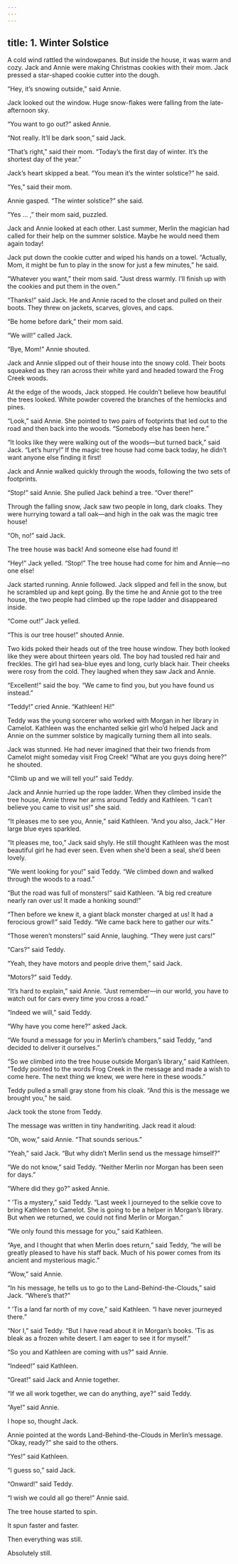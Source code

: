 ```yaml
---
---
---
```

title: 1. Winter Solstice
---





A cold wind rattled the windowpanes. But inside the house, it was warm and cozy. Jack and Annie were making Christmas cookies with their mom. Jack pressed a star-shaped cookie cutter into the dough.

“Hey, it’s snowing outside,” said Annie.

Jack looked out the window. Huge snow-flakes were falling from the late-afternoon sky.

“You want to go out?” asked Annie.

“Not really. It’ll be dark soon,” said Jack.

“That’s right,” said their mom. “Today’s the first day of winter. It’s the shortest day of the year.”

Jack’s heart skipped a beat. “You mean it’s the winter solstice?” he said.

“Yes,” said their mom.

Annie gasped. “The winter solstice?” she said.

“Yes … ,” their mom said, puzzled.

Jack and Annie looked at each other. Last summer, Merlin the magician had called for their help on the summer solstice. Maybe he would need them again today!

Jack put down the cookie cutter and wiped his hands on a towel. “Actually, Mom, it might be fun to play in the snow for just a few minutes,” he said.

“Whatever you want,” their mom said. “Just dress warmly. I’ll finish up with the cookies and put them in the oven.”

“Thanks!” said Jack. He and Annie raced to the closet and pulled on their boots. They threw on jackets, scarves, gloves, and caps.

“Be home before dark,” their mom said.

“We will!” called Jack.

“Bye, Mom!” Annie shouted.

Jack and Annie slipped out of their house into the snowy cold. Their boots squeaked as they ran across their white yard and headed toward the Frog Creek woods.

At the edge of the woods, Jack stopped. He couldn’t believe how beautiful the trees looked. White powder covered the branches of the hemlocks and pines.

“Look,” said Annie. She pointed to two pairs of footprints that led out to the road and then back into the woods. “Somebody else has been here.”

“It looks like they were walking out of the woods—but turned back,” said Jack. “Let’s hurry!” If the magic tree house had come back today, he didn’t want anyone else finding it first!

Jack and Annie walked quickly through the woods, following the two sets of footprints.

“Stop!” said Annie. She pulled Jack behind a tree. “Over there!”

Through the falling snow, Jack saw two people in long, dark cloaks. They were hurrying toward a tall oak—and high in the oak was the magic tree house!



“Oh, no!” said Jack.

The tree house was back! And someone else had found it!

“Hey!” Jack yelled. “Stop!” The tree house had come for him and Annie—no one else!

Jack started running. Annie followed. Jack slipped and fell in the snow, but he scrambled up and kept going. By the time he and Annie got to the tree house, the two people had climbed up the rope ladder and disappeared inside.

“Come out!” Jack yelled.

“This is our tree house!” shouted Annie.

Two kids poked their heads out of the tree house window. They both looked like they were about thirteen years old. The boy had tousled red hair and freckles. The girl had sea-blue eyes and long, curly black hair. Their cheeks were rosy from the cold. They laughed when they saw Jack and Annie.

“Excellent!” said the boy. “We came to find you, but you have found us instead.”

“Teddy!” cried Annie. “Kathleen! Hi!”

Teddy was the young sorcerer who worked with Morgan in her library in Camelot. Kathleen was the enchanted selkie girl who’d helped Jack and Annie on the summer solstice by magically turning them all into seals.

Jack was stunned. He had never imagined that their two friends from Camelot might someday visit Frog Creek! “What are you guys doing here?” he shouted.

“Climb up and we will tell you!” said Teddy.

Jack and Annie hurried up the rope ladder. When they climbed inside the tree house, Annie threw her arms around Teddy and Kathleen. “I can’t believe you came to visit us!” she said.

“It pleases me to see you, Annie,” said Kathleen. “And you also, Jack.” Her large blue eyes sparkled.

“It pleases me, too,” Jack said shyly. He still thought Kathleen was the most beautiful girl he had ever seen. Even when she’d been a seal, she’d been lovely.

“We went looking for you!” said Teddy. “We climbed down and walked through the woods to a road.”

“But the road was full of monsters!” said Kathleen. “A big red creature nearly ran over us! It made a honking sound!”

“Then before we knew it, a giant black monster charged at us! It had a ferocious growl!” said Teddy. “We came back here to gather our wits.”

“Those weren’t monsters!” said Annie, laughing. “They were just cars!”

“Cars?” said Teddy.

“Yeah, they have motors and people drive them,” said Jack.

“Motors?” said Teddy.

“It’s hard to explain,” said Annie. “Just remember—in our world, you have to watch out for cars every time you cross a road.”

“Indeed we will,” said Teddy.

“Why have you come here?” asked Jack.

“We found a message for you in Merlin’s chambers,” said Teddy, “and decided to deliver it ourselves.”

“So we climbed into the tree house outside Morgan’s library,” said Kathleen. “Teddy pointed to the words Frog Creek in the message and made a wish to come here. The next thing we knew, we were here in these woods.”

Teddy pulled a small gray stone from his cloak. “And this is the message we brought you,” he said.

Jack took the stone from Teddy.

The message was written in tiny handwriting. Jack read it aloud:



“Oh, wow,” said Annie. “That sounds serious.”

“Yeah,” said Jack. “But why didn’t Merlin send us the message himself?”

“We do not know,” said Teddy. “Neither Merlin nor Morgan has been seen for days.”

“Where did they go?” asked Annie.

“ ’Tis a mystery,” said Teddy. “Last week I journeyed to the selkie cove to bring Kathleen to Camelot. She is going to be a helper in Morgan’s library. But when we returned, we could not find Merlin or Morgan.”

“We only found this message for you,” said Kathleen.

“Aye, and I thought that when Merlin does return,” said Teddy, “he will be greatly pleased to have his staff back. Much of his power comes from its ancient and mysterious magic.”

“Wow,” said Annie.

“In his message, he tells us to go to the Land-Behind-the-Clouds,” said Jack. “Where’s that?”

“ ’Tis a land far north of my cove,” said Kathleen. “I have never journeyed there.”

“Nor I,” said Teddy. “But I have read about it in Morgan’s books. ’Tis as bleak as a frozen white desert. I am eager to see it for myself.”

“So you and Kathleen are coming with us?” said Annie.

“Indeed!” said Kathleen.

“Great!” said Jack and Annie together.

“If we all work together, we can do anything, aye?” said Teddy.

“Aye!” said Annie.

I hope so, thought Jack.

Annie pointed at the words Land-Behind-the-Clouds in Merlin’s message. “Okay, ready?” she said to the others.

“Yes!” said Kathleen.

“I guess so,” said Jack.

“Onward!” said Teddy.

“I wish we could all go there!” Annie said.

The tree house started to spin.

It spun faster and faster.

Then everything was still.

Absolutely still.